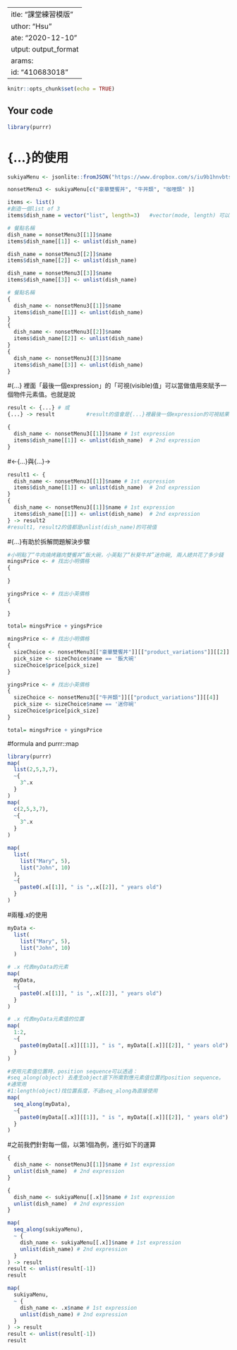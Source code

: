  ---
title: "課堂練習模版"
author: "Hsu"
date: "2020-12-10"
output: output_format
params:
  id: "410683018"
---

```{r setup, include=FALSE}
knitr::opts_chunk$set(echo = TRUE)
```

## Your code

```{r}
library(purrr)
```
# {…}的使用
```{r}
sukiyaMenu <- jsonlite::fromJSON("https://www.dropbox.com/s/iu9b1hnvbtss83q/sukiyaMenu.json?dl=1")

nonsetMenu3 <- sukiyaMenu[c("豪華雙饗丼", "牛丼類", "咖哩類" )]
```
```{r}
items <- list()
#創造一個list of 3
items$dish_name = vector("list", length=3)   #vector(mode, length) 可以產生一個mode（可以想成class）且長度為length的向量（廣義定義，包含list）
```

```{r}
# 餐點名稱
dish_name = nonsetMenu3[[1]]$name
items$dish_name[[1]] <- unlist(dish_name)

dish_name = nonsetMenu3[[2]]$name
items$dish_name[[2]] <- unlist(dish_name)

dish_name = nonsetMenu3[[3]]$name
items$dish_name[[3]] <- unlist(dish_name)
```
```{r}
# 餐點名稱
{
  dish_name <- nonsetMenu3[[1]]$name
  items$dish_name[[1]] <- unlist(dish_name)
}
{
  dish_name <- nonsetMenu3[[2]]$name
  items$dish_name[[2]] <- unlist(dish_name)
}
{
  dish_name <- nonsetMenu3[[3]]$name
  items$dish_name[[3]] <- unlist(dish_name)
}
```
#{...} 裡面「最後一個expression」的「可視(visible)值」可以當做值用來賦予一個物件元素值。也就是說
```{r}
result <- {...} # 或
{...} -> result          #result的值會是{...}裡最後一個expression的可視結果
```
```{r}
{
  dish_name <- nonsetMenu3[[1]]$name # 1st expression
  items$dish_name[[1]] <- unlist(dish_name)  # 2nd expression
}
```
#<-{…}與{…}->
```{r}
result1 <- {
  dish_name <- nonsetMenu3[[1]]$name # 1st expression
  items$dish_name[[1]] <- unlist(dish_name)  # 2nd expression
}
{
  dish_name <- nonsetMenu3[[1]]$name # 1st expression
  items$dish_name[[1]] <- unlist(dish_name)  # 2nd expression
} -> result2
#result1, result2的值都是unlist(dish_name)的可視值
```
#{...}有助於拆解問題解決步驟
```{r}
#小明點了“牛肉燒烤雞肉雙饗丼”飯大碗，小英點了“秋葵牛丼”迷你碗, 兩人總共花了多少錢
mingsPrice <- # 找出小明價格
{
  
}

yingsPrice <- # 找出小英價格
{
  
}

total= mingsPrice + yingsPrice
```
```{r}
mingsPrice <- # 找出小明價格
{
  sizeChoice <- nonsetMenu3[["豪華雙饗丼"]][["product_variations"]][[2]]
  pick_size <- sizeChoice$name == '飯大碗'
  sizeChoice$price[pick_size]
}

yingsPrice <- # 找出小英價格
{
  sizeChoice <- nonsetMenu3[["牛丼類"]][["product_variations"]][[4]]
  pick_size <- sizeChoice$name == '迷你碗'
  sizeChoice$price[pick_size]
}

total= mingsPrice + yingsPrice
```

#formula and purrr::map
```{r}
library(purrr)
map(
  list(2,5,3,7),
  ~{
    3^.x
  }
)
map(
  c(2,5,3,7),
  ~{
    3^.x
  }
)
```
```{r}
map(
  list(
    list("Mary", 5),
    list("John", 10)
  ),
  ~{
    paste0(.x[[1]], " is ",.x[[2]], " years old")
  }
)
```
#兩種.x的使用
```{r}
myData <- 
  list(
    list("Mary", 5),
    list("John", 10)
  )

# .x 代表myData的元素
map(
  myData,
  ~{
    paste0(.x[[1]], " is ",.x[[2]], " years old")
  }
)

# .x 代表myData元素值的位置
map(
  1:2,
  ~{
    paste0(myData[[.x]][[1]], " is ", myData[[.x]][[2]], " years old")
  }
)
```
```{r}
#使用元素值位置時，position sequence可以透過：
#seq_along(object) 去產生object底下所需對應元素值位置的position sequence。
#通常用
#1:length(object)找位置長度，不過seq_along為直接使用
map(
  seq_along(myData),
  ~{
    paste0(myData[[.x]][[1]], " is ", myData[[.x]][[2]], " years old")
  }  
)
```
#之前我們針對每一個，以第1個為例，進行如下的運算
```{r}
{
  dish_name <- nonsetMenu3[[1]]$name # 1st expression
  unlist(dish_name)  # 2nd expression
}
```
```{r}
{
  dish_name <- sukiyaMenu[[.x]]$name # 1st expression
  unlist(dish_name)  # 2nd expression
}
```


```{r}
map(
  seq_along(sukiyaMenu),
  ~ {
    dish_name <- sukiyaMenu[[.x]]$name # 1st expression
    unlist(dish_name) # 2nd expression
  }
) -> result
result <- unlist(result[-1])
result
```
```{r}
map(
  sukiyaMenu,
  ~ {
    dish_name <- .x$name # 1st expression
    unlist(dish_name) # 2nd expression
  }
) -> result
result <- unlist(result[-1])
result
```

